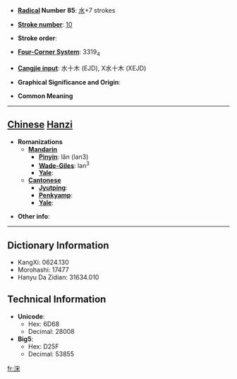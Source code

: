 * '''[[Wiktionary:Chinese radical index| Radical]] Number 85''': [[Wiktionary:Chinese radical index 水|水]]+7 strokes

* '''[[Wiktionary:Chinese total strokes index|Stroke number]]''': [[Wiktionary:Chinese total strokes index 10|10]]

* '''Stroke order''': 

* '''[[Wiktionary:Chinese four corner index|Four-Corner System]]''': 3319<sub>4</sub>

* '''[[Wiktionary:Chinese Cangjie index|Cangjie input]]''': 水十木 (EJD), X水十木 (XEJD)

* '''Graphical Significance and Origin''': 

* '''Common Meaning'''

----

== [[Chinese]] [[Hanzi]] ==

* '''Romanizations'''
** '''[[Mandarin]]'''
*** '''[[Pinyin]]''': lǎn (lan3)
*** '''[[Wade-Giles]]''': lan<sup>3</sup>
*** '''[[Yale]]''': 
** '''[[Cantonese]]'''
*** '''[[Jyutping]]''':
*** '''[[Penkyamp]]''': 
*** '''[[Yale]]''': 

* '''Other info''': 

----

== Dictionary Information ==

* KangXi: 0624.130
* Morohashi: 17477
* Hanyu Da Zidian: 31634.010

== Technical Information ==

* '''Unicode''':
** Hex: 6D68
** Decimal: 28008
* '''Big5''':
** Hex: D25F
** Decimal: 53855

[[fr:浨]]